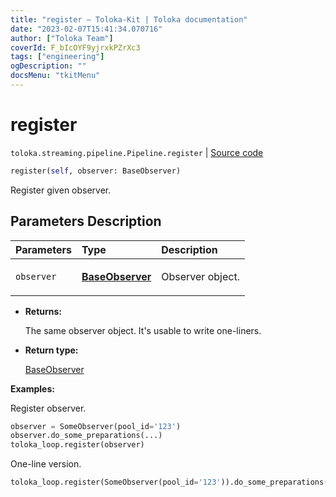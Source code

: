 ```yaml
---
title: "register — Toloka-Kit | Toloka documentation"
date: "2023-02-07T15:41:34.070716"
author: ["Toloka Team"]
coverId: F_bIcOYF9yjrxkPZrXc3
tags: ["engineering"]
ogDescription: ""
docsMenu: "tkitMenu"
---
```


# register
`toloka.streaming.pipeline.Pipeline.register` | [Source code](https://github.com/Toloka/toloka-kit/blob/v1.1.3/src/streaming/pipeline.py#L185)

```python
register(self, observer: BaseObserver)
```

Register given observer.

## Parameters Description

| Parameters | Type | Description |
| :----------| :----| :-----------|
`observer`|**[BaseObserver](/docs-new/toloka-kit/reference/toloka.streaming.observer.BaseObserver)**|<p>Observer object.</p>

* **Returns:**

  The same observer object. It's usable to write one-liners.

* **Return type:**

  [BaseObserver](/docs-new/toloka-kit/reference/toloka.streaming.observer.BaseObserver)

**Examples:**

Register observer.

```python
observer = SomeObserver(pool_id='123')
observer.do_some_preparations(...)
toloka_loop.register(observer)
```

One-line version.

```python
toloka_loop.register(SomeObserver(pool_id='123')).do_some_preparations(...)
```
